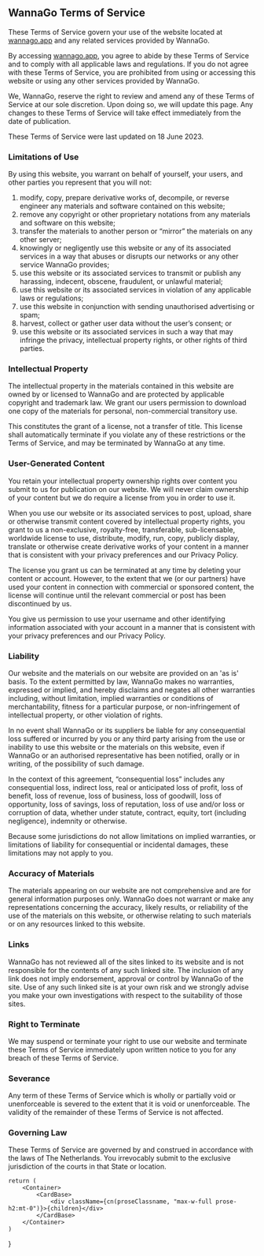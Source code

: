 
WannaGo Terms of Service
------------------------

These Terms of Service govern your use of the website located at [wannago.app](https://www.wannago.app) and any related services provided by WannaGo.

By accessing [wannago.app](https://www.wannago.app), you agree to abide by these Terms of Service and to comply with all applicable laws and regulations. If you do not agree with these Terms of Service, you are prohibited from using or accessing this website or using any other services provided by WannaGo.

We, WannaGo, reserve the right to review and amend any of these Terms of Service at our sole discretion. Upon doing so, we will update this page. Any changes to these Terms of Service will take effect immediately from the date of publication.

These Terms of Service were last updated on 18 June 2023.

### Limitations of Use

By using this website, you warrant on behalf of yourself, your users, and other parties you represent that you will not:

1. modify, copy, prepare derivative works of, decompile, or reverse engineer any materials and software contained on this website;
2. remove any copyright or other proprietary notations from any materials and software on this website;
3. transfer the materials to another person or “mirror” the materials on any other server;
4. knowingly or negligently use this website or any of its associated services in a way that abuses or disrupts our networks or any other service WannaGo provides;
5. use this website or its associated services to transmit or publish any harassing, indecent, obscene, fraudulent, or unlawful material;
6. use this website or its associated services in violation of any applicable laws or regulations;
7. use this website in conjunction with sending unauthorised advertising or spam;
8. harvest, collect or gather user data without the user’s consent; or
9. use this website or its associated services in such a way that may infringe the privacy, intellectual property rights, or other rights of third parties.

### Intellectual Property

The intellectual property in the materials contained in this website are owned by or licensed to WannaGo and are protected by applicable copyright and trademark law. We grant our users permission to download one copy of the materials for personal, non-commercial transitory use.

This constitutes the grant of a license, not a transfer of title. This license shall automatically terminate if you violate any of these restrictions or the Terms of Service, and may be terminated by WannaGo at any time.

### User-Generated Content

You retain your intellectual property ownership rights over content you submit to us for publication on our website. We will never claim ownership of your content but we do require a license from you in order to use it.

When you use our website or its associated services to post, upload, share or otherwise transmit content covered by intellectual property rights, you grant to us a non-exclusive, royalty-free, transferable, sub-licensable, worldwide license to use, distribute, modify, run, copy, publicly display, translate or otherwise create derivative works of your content in a manner that is consistent with your privacy preferences and our Privacy Policy.

The license you grant us can be terminated at any time by deleting your content or account. However, to the extent that we (or our partners) have used your content in connection with commercial or sponsored content, the license will continue until the relevant commercial or post has been discontinued by us.

You give us permission to use your username and other identifying information associated with your account in a manner that is consistent with your privacy preferences and our Privacy Policy.

### Liability

Our website and the materials on our website are provided on an 'as is' basis. To the extent permitted by law, WannaGo makes no warranties, expressed or implied, and hereby disclaims and negates all other warranties including, without limitation, implied warranties or conditions of merchantability, fitness for a particular purpose, or non-infringement of intellectual property, or other violation of rights.

In no event shall WannaGo or its suppliers be liable for any consequential loss suffered or incurred by you or any third party arising from the use or inability to use this website or the materials on this website, even if WannaGo or an authorised representative has been notified, orally or in writing, of the possibility of such damage.

In the context of this agreement, “consequential loss” includes any consequential loss, indirect loss, real or anticipated loss of profit, loss of benefit, loss of revenue, loss of business, loss of goodwill, loss of opportunity, loss of savings, loss of reputation, loss of use and/or loss or corruption of data, whether under statute, contract, equity, tort (including negligence), indemnity or otherwise.

Because some jurisdictions do not allow limitations on implied warranties, or limitations of liability for consequential or incidental damages, these limitations may not apply to you.

### Accuracy of Materials

The materials appearing on our website are not comprehensive and are for general information purposes only. WannaGo does not warrant or make any representations concerning the accuracy, likely results, or reliability of the use of the materials on this website, or otherwise relating to such materials or on any resources linked to this website.

### Links

WannaGo has not reviewed all of the sites linked to its website and is not responsible for the contents of any such linked site. The inclusion of any link does not imply endorsement, approval or control by WannaGo of the site. Use of any such linked site is at your own risk and we strongly advise you make your own investigations with respect to the suitability of those sites.

### Right to Terminate

We may suspend or terminate your right to use our website and terminate these Terms of Service immediately upon written notice to you for any breach of these Terms of Service.

### Severance

Any term of these Terms of Service which is wholly or partially void or unenforceable is severed to the extent that it is void or unenforceable. The validity of the remainder of these Terms of Service is not affected.

### Governing Law

These Terms of Service are governed by and construed in accordance with the laws of The Netherlands. You irrevocably submit to the exclusive jurisdiction of the courts in that State or location.

    return (
        <Container>
            <CardBase>
                <div className={cn(proseClassname, "max-w-full prose-h2:mt-0")}>{children}</div>
            </CardBase>
        </Container>
    )
}
